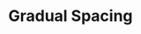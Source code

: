 ---
title: Gradual Spacing
description: Word animation for gradual spacing between letters
category: text
---